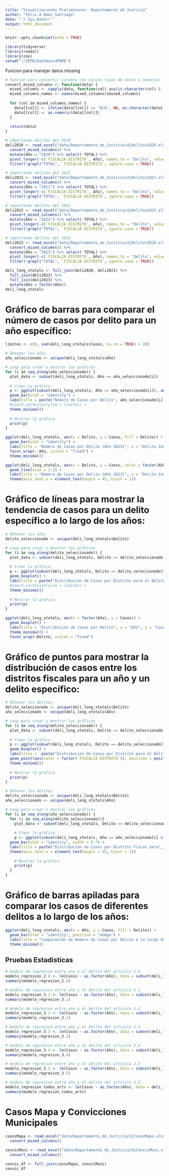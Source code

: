 ```yaml
---
title: "Visualizaciones Preliminares: Departamento de Justicia"
author: "Félix A Báez Santiago"
date: "`r Sys.Date()`"
output: html_document
---
```


```r
knitr::opts_chunk$set(echo = TRUE)
```

```r
library(tidyverse)
library(readxl)
library(zoo)
setwd("~/IEPR/DashboardPARE")
```

Funcion para manejar datos missing
```r
# funcion para convertir columna con varios tipos de datos a numerico
convert_mixed_columns <- function(data) {
  mixed_columns <- sapply(data, function(col) any(is.character(col) & !is.na(as.numeric(col))))
  mixed_columns_names <- names(mixed_columns)[mixed_columns]
  
  for (col in mixed_columns_names) {
    data[[col]] <- ifelse(data[[col]] == "N/A", NA, as.character(data[[col]]))
    data[[col]] <- as.numeric(data[[col]])
  }
  
  return(data)
}
```

```r
# importando delitos del 2020
deli2020 <- read_excel("data/Departamento_de_Justicia/djDelitos2020.xlsx") %>% 
  convert_mixed_columns() %>%
  mutate(Año = "2020") %>% select(-TOTAL) %>%
  pivot_longer(-c(`FISCALIA DISTRITO`, Año), names_to = "Delito", values_to = "Casos") %>%
  filter(!grepl("TOTAL", `FISCALIA DISTRITO`, ignore.case = TRUE))

# importando delitos del 2021
deli2021 <- read_excel("data/Departamento_de_Justicia/djDelitos2021.xlsx") %>%
  convert_mixed_columns() %>%
  mutate(Año = "2021") %>% select(-TOTAL) %>% 
  pivot_longer(-c(`FISCALIA DISTRITO`, Año), names_to = "Delito", values_to = "Casos") %>%
  filter(!grepl("TOTAL", `FISCALIA DISTRITO`, ignore.case = TRUE))

# importando delitos del 2022
deli2022 <- read_excel("data/Departamento_de_Justicia/djDelitos2022.xlsx") %>%
  convert_mixed_columns() %>%
  mutate(Año = "2022") %>% select(-TOTAL) %>%
  pivot_longer(-c(`FISCALIA DISTRITO`, Año), names_to = "Delito", values_to = "Casos") %>%
  filter(!grepl("TOTAL", `FISCALIA DISTRITO`, ignore.case = TRUE))

# importando delitos del 2023
deli2023 <- read_excel("data/Departamento_de_Justicia/djDelitos2020.xlsx") %>%
  convert_mixed_columns() %>%
  mutate(Año = "2023") %>% select(-TOTAL) %>%
  pivot_longer(-c(`FISCALIA DISTRITO`, Año), names_to = "Delito", values_to = "Casos") %>%
  filter(!grepl("TOTAL", `FISCALIA DISTRITO`, ignore.case = TRUE))

deli_long_xtotals <- full_join(deli2020, deli2021) %>% 
  full_join(deli2022) %>%
  full_join(deli2023) %>%
  mutate(Año = factor(Año))
deli_long_xtotals
```

# Gráfico de barras para comparar el número de casos por delito para un año específico:
```r
limites <- c(0, sum(deli_long_xtotals$Casos, na.rm = TRUE) + 20)

# Obtener los años
año_seleccionado <- unique(deli_long_xtotals$Año)

# Loop para crear y mostrar las gráficas
for (i in seq_along(año_seleccionado)) {
  plot_data <- subset(deli_long_xtotals, Año == año_seleccionado[i])
  
  # Crear la gráfica
  p <- ggplot(subset(deli_long_xtotals, Año == año_seleccionado[i]), aes(x = Delito, y = Casos, fill = Delito)) +
  geom_bar(stat = "identity") +
  labs(title = paste("Número de Casos por Delito", año_seleccionado[i]), x = "Delito Cometido", y = "Número de Casos", fill = "Delito Cometido") +
  #coord_cartesian(ylim = limites) +
  theme_minimal()
  
  # Mostrar la gráfica
  print(p)
}
```


```r
ggplot(deli_long_xtotals, aes(x = Delito, y = Casos, fill = Delito)) +
  geom_bar(stat = "identity") +
  labs(title = "Número de Casos por Delito (Año 2023)", x = "Delito Cometido", y = "Número de Casos", fill = "Delito Cometido") +
  facet_wrap(~ Año, scales = "fixed") +
  theme_minimal()
```

```r
ggplot(deli_long_xtotals, aes(x = Delito, y = Casos, color = factor(Año), group = Año)) +
  geom_line(size = 1.2) +
  labs(title = "Número de Casos por Delito (Año 2023)", x = "Delito Cometido", y = "Número de Casos", fill = "Año") +
  theme(axis.text.x = element_text(angle = 45, hjust = 1))
```

# Gráfico de líneas para mostrar la tendencia de casos para un delito específico a lo largo de los años:
```r
# Obtener los años
delito_seleccionado <- unique(deli_long_xtotals$Delito)

# Loop para crear y mostrar las gráficas
for (i in seq_along(delito_seleccionado)) {
  plot_data <- subset(deli_long_xtotals, Delito == delito_seleccionado[i])
  
  # Crear la gráfica
  p <- ggplot(subset(deli_long_xtotals, Delito == delito_seleccionado[i]), aes(x = factor(Año), y = Casos)) +
  geom_boxplot() +
  labs(title = paste("Distribución de Casos por Distrito para el Delito", delito_seleccionado[i]), x = "Año", y = "Casos") +
  #coord_cartesian(ylim = limites) +
  theme_minimal()
  
  # Mostrar la gráfica
  print(p)
}
```


```r
ggplot(deli_long_xtotals, aes(x = factor(Año), y = Casos)) +
  geom_boxplot() +
  labs(title = "Distribución de Casos por Delito", x = "Año", y = "Casos") +
  theme_minimal() +
  facet_wrap(~Delito, scales = "fixed")
```

# Gráfico de puntos para mostrar la distribución de casos entre los distritos fiscales para un año y un delito específico:
```r
# Obtener los delitos
delito_seleccionado <- unique(deli_long_xtotals$Delito)
año_seleccionado <- unique(deli_long_xtotals$Año)

# Loop para crear y mostrar las gráficas
for (i in seq_along(delito_seleccionado)) {
  plot_data <- subset(deli_long_xtotals, Delito == delito_seleccionado[i])
  
  # Crear la gráfica
  p <- ggplot(subset(deli_long_xtotals, Delito == delito_seleccionado[i]), aes(x = factor(Año), y = Casos)) +
  geom_boxplot() +
  labs(title =  paste("Distribución de Casos por Distrito para el Delito", delito_seleccionado[i]), x = "Año", y = "Casos", color = "FISCALIA DISTRITO") +
  geom_point(aes(color = factor(`FISCALIA DISTRITO`)), position = position_jitter(width = 0.2), size = 2.5) +
  theme_minimal()
  
  # Mostrar la gráfica
  print(p)
}
```

```r
# Obtener los delitos
delito_seleccionado <- unique(deli_long_xtotals$Delito)
año_seleccionado <- unique(deli_long_xtotals$Año)

# Loop para crear y mostrar las gráficas
for (i in seq_along(año_seleccionado)) {
  for (j in seq_along(delito_seleccionado)){
    plot_data <- subset(deli_long_xtotals, Delito == delito_seleccionado[j] & Año == año_seleccionado[i])
  
    # Crear la gráfica
    p <- ggplot(subset(deli_long_xtotals, Año == año_seleccionado[i] & Delito == delito_seleccionado[j]), aes(x = `FISCALIA DISTRITO`, y = Casos, fill = `FISCALIA DISTRITO`)) +
  geom_bar(stat = "identity", width = 0.7) +
  labs(title = paste("Distribución de Casos por Distrito Fiscal para", delito_seleccionado[j], "en el", año_seleccionado[i]), x = "Fiscalía Distrito", y = "Casos", fill = "Distrito Fiscal") +
  theme(axis.text.x = element_text(angle = 45, hjust = 1))
  
    # Mostrar la gráfica
    print(p)
  }
}
```

# Gráfico de barras apiladas para comparar los casos de diferentes delitos a lo largo de los años:
```r
ggplot(deli_long_xtotals, aes(x = Año, y = Casos, fill = Delito)) +
  geom_bar(stat = "identity", position = "dodge") +
  labs(title = "Comparación de Numero de Casos por Delito a lo largo de los Años", x = "Año", y = "Casos", fill = "Delito") +
  theme_minimal()
```

## Pruebas Estadisticas
```r
# modelo de regresion entre año y el delito del articulo 2.8
modelo_regresion_2.8 <- lm(Casos ~ as.factor(Año), data = subset(deli_long_xtotals, Delito == "Art2.8"))
summary(modelo_regresion_2.8)

# modelo de regresion entre año y el delito del articulo 3.1
modelo_regresion_3.1 <- lm(Casos ~ as.factor(Año), data = subset(deli_long_xtotals, Delito == "Art3.1"))
summary(modelo_regresion_3.1)

# modelo de regresion entre año y el delito del articulo 3.2
modelo_regresion_3.2 <- lm(Casos ~ as.factor(Año), data = subset(deli_long_xtotals, Delito == "Art3.2"))
summary(modelo_regresion_3.2)

# modelo de regresion entre año y el delito del articulo 3.3
modelo_regresion_3.3 <- lm(Casos ~ as.factor(Año), data = subset(deli_long_xtotals, Delito == "Art3.3"))
summary(modelo_regresion_3.3)

# modelo de regresion entre año y el delito del articulo 3.4
modelo_regresion_3.4 <- lm(Casos ~ as.factor(Año), data = subset(deli_long_xtotals, Delito == "Art3.4"))
summary(modelo_regresion_3.4)

# modelo de regresion entre año y el delito del articulo 3.5
modelo_regresion_3.5 <- lm(Casos ~ as.factor(Año), data = subset(deli_long_xtotals, Delito == "Art3.5"))
summary(modelo_regresion_3.5)

# modelo de regresion entre año y el delito del articulo 3.5
modelo_regresion_todos_arts <- lm(Casos ~ as.factor(Año), data = deli_long_xtotals)
summary(modelo_regresion_todos_arts)
```
# Casos Mapa y Convicciones Municipales
```r
casosMapa <- read_excel("data/Departamento_de_Justicia/djCasosMapa.xlsx") %>% 
  convert_mixed_columns()
  
convicMuni <- read_excel("data/Departamento_de_Justicia/djConvicMuni.xlsx") %>% 
  convert_mixed_columns()

convic_df <- full_join(casosMapa, convicMuni)
convic_df
```

```r

```

```r

```

```r

```

```r

```

```r

```

```r

```

```r

```

```r

```

```r

```

```r

```

```r

```

```r

```

```r

```

```r

```

